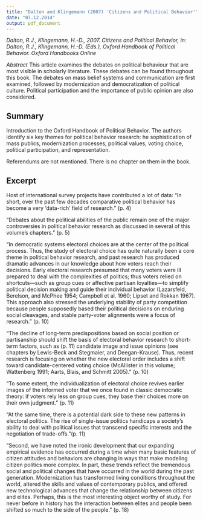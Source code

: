 ```yaml
---
title: "Dalton and Klingemann (2007) 'Citizens and Political Behavior'"
date: "07.12.2014"
output: pdf_document
---
```

  
*Dalton, R.J., Klingemann, H.-D., 2007. Citizens and Political Behavior, in: Dalton, R.J., Klingemann, H.-D. (Eds.), Oxford Handbook of Political Behavior. Oxford Handbooks Online*
  
  
*Abstract* 
This article examines the debates on political behaviour that are most visible in scholarly literature. These debates can be found throughout this book. The debates on mass belief systems and communication are first examined, followed by modernization and democratization of political culture. Political participation and the importance of public opinion are also considered.

## Summary

Introduction to the Oxford Handbook of Political Behavior. The authors identify 
six key themes for political behavior research: he  sophistication
of	mass	publics,	modernization	processes,	political	values,	voting	choice,	political	participation,	and
representation.

Referendums are not mentioned. There is no chapter on them in the book.

## Excerpt

Host of international survey projects have contributed a lot of data:
"In  short, over	the	past	few	decades	comparative	political	behavior	has	become	a	very 'data-rich' field	of	research." (p. 4)

"Debates  about	the	political	abilities	of	the	public	remain	one	of	the	major	controversies	in	political	behavior
research	as	discussed	in	several	of	this	volume's	chapters." (p. 5)

"In  democratic	systems	electoral	choices	are	at	the	center	of	the	political	process.	Thus,	the	study	of	electoral
choice	has	quite	naturally	been	a	core	theme	in	political	behavior	research,	and	past	research	has	produced
dramatic	advances	in	our	knowledge	about	how	voters	reach	their	decisions.	Early	electoral	research	presumed
that	many	voters	were	ill	prepared	to	deal	with	the	complexities	of	politics;	thus	voters	relied	on	shortcuts—such	as
group	cues	or	affective	partisan	loyalties—to	simplify	political	decision	making	and	guide	their	individual	behavior
(Lazarsfeld,	Berelson,	and	McPhee	1954;	Campbell	et	al.	1960;	Lipset	and	Rokkan	1967).	This	approach	also
stressed	the	underlying	stability	of	party	competition	because	people	supposedly	based	their	political	decisions	on
enduring	social	cleavages,	and	stable	party-voter	alignments	were	a	focus	of	research." (p. 10)

"The  decline	of	long-term	predispositions	based	on	social	position	or	partisanship	should	shift	the	basis	of	electoral
behavior	research	to	short-term	factors,	such	as	(p.	11)	 candidate	image	and	issue	opinions	(see	chapters	by
Lewis-Beck	and	Stegmaier,	and	Deegan-Krause).	Thus,	recent	research	is	focusing	on	whether	the	new	electoral
order	includes	a	shift	toward	candidate-centered	voting	choice	(McAllister	in	this	volume;	Wattenberg	1991;	Aarts,
Blais,	and	Schmitt	2005)." (p. 10)

"To  some	extent,	the	individualization	of
electoral	choice	revives	earlier	images	of	the	informed	voter	that	we	once	found	in	classic	democratic	theory:	if
voters	rely	less	on	group	cues,	they	base	their	choices	more	on	their	own	judgment." (p. 11)

"At  the	same	time,	there	is	a	potential	dark	side	to	these	new	patterns	in	electoral	politics.	The	rise	of	single-issue
politics	handicaps	a	society's	ability	to	deal	with	political	issues	that	transcend	specific	interests	and	the
negotiation	of	trade-offs."(p. 11)

"Second,  we	have	noted	the	ironic	development	that	our	expanding	empirical	evidence	has	occurred	during	a	time
when	many	basic	features	of	citizen	attitudes	and	behaviors	are	changing	in	ways	that	make	modeling	citizen
politics	more	complex.	In	part,	these	trends	reflect	the	tremendous	social	and	political	changes	that	have	occurred
in	the	world	during	the	past	generation.	Modernization	has	transformed	living	conditions	throughout	the	world,
altered	the	skills	and	values	of	contemporary	publics,	and	offered	new	technological	advances	that	change	the
relationship	between	citizens	and	elites.	Perhaps,	this	is	the	most	interesting	object	worthy	of	study.	For	never
before	in	history	has	the	interaction	between	elites	and	people	been	shifted	so	much	to	the	side	of	the	people." (p. 18)
